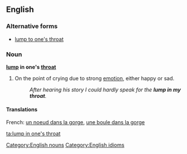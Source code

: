 ==English==

===Alternative forms===
* [[lump to one's throat]]

===Noun===
'''[[lump]] in one's [[throat]]'''

# On the point of crying due to strong [[emotion]], either happy or sad.
#: ''After hearing his story I could hardly speak for the '''lump in my throat'''.''

====Translations====
French: [[un noeud dans la gorge]], [[une boule dans la gorge]]

[[Category:English nouns]]
[[Category:English idioms]]

[[ta:lump in one's throat]]